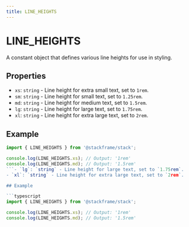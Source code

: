 ```yaml
---
title: LINE_HEIGHTS
---
```


# LINE_HEIGHTS

A constant object that defines various line heights for use in styling.

## Properties

- `xs`: `string` - Line height for extra small text, set to `1rem`.
- `sm`: `string` - Line height for small text, set to `1.25rem`.
- `md`: `string` - Line height for medium text, set to `1.5rem`.
- `lg`: `string` - Line height for large text, set to `1.75rem`.
- `xl`: `string` - Line height for extra large text, set to `2rem`.

## Example

```typescript
import { LINE_HEIGHTS } from '@stackframe/stack';

console.log(LINE_HEIGHTS.xs); // Output: '1rem'
console.log(LINE_HEIGHTS.md); // Output: '1.5rem'
```- `lg`: `string` - Line height for large text, set to `1.75rem`.
- `xl`: `string` - Line height for extra large text, set to `2rem`.

## Example

```typescript
import { LINE_HEIGHTS } from '@stackframe/stack';

console.log(LINE_HEIGHTS.xs); // Output: '1rem'
console.log(LINE_HEIGHTS.md); // Output: '1.5rem'
```